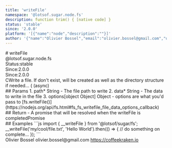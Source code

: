 ```yaml
---
title: 'writeFile'
namespace: '@lotsof.sugar.node.fs'
description: function trim() { [native code] }
status: 'stable'
since: '2.0.0'
platform: '[{"name":"node","description":""}]'
author: '{"name":"Olivier Bossel","email":"olivier.bossel@gmail.com","url":"https://coffeekraken.io"}'
---
```

<div class="docmap-mdx">
# writeFile
<div class="_namespace">@lotsof.sugar.node.fs</div>
<div class="_metas">
<div class="_status"><span class="_status-label">Status:</span><span class="_status-value -stable">stable</span></div>
<div class="_since"><span class="_since-label">Since:</span><span class="_since-value">2.0.0</span></div>
<div class="_since"><span class="_since-label">Since:</span><span class="_since-value">2.0.0</span></div>
</div>
<div class="_description">
CWrite a file. If don't exist, will be created as well as the directory structure if needed... ( (async)
</div>
<div class="_params">
## Params
1. <span class="_name">path<span class="_required">*</span></span><span class="_default"></span> <span class="_type">String</span>
   - The file path to write
2. <span class="_name">data<span class="_required">*</span></span><span class="_default"></span> <span class="_type">String</span>
   - The data to write in the file
3. <span class="_name">options</span><span class="_default">[object Object]</span> <span class="_type">Object</span>
   - options are what you'd pass to [fs.writeFile()](https://nodejs.org/api/fs.html#fs_fs_writefile_file_data_options_callback)
</div>
<div class="_return">
## Return
- <span class="_description">A promise that will be resolved when the writeFile is completed</span><span class="_default"></span><span class="_type">Promise</span>
</div>
<div class="_examples">
## Examples
```js
import { __writeFile } from '@lotsof/sugar/fs';
__writeFile('my/cool/file.txt', 'Hello World').then(() => {
   // do something on complete...
});
```
</div>
<div class="_author">
<span class="_name">Olivier Bossel</span>
<span class="_email">olivier.bossel@gmail.com</span>
<a href="https://coffeekraken.io" target="_blank" class="_url">https://coffeekraken.io</a>
</div>
</div>
